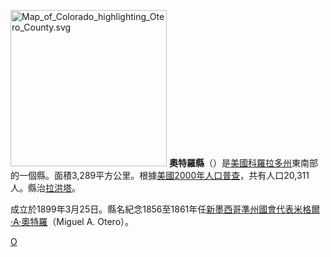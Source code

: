 {{noteTA
|T=zh-hans:奥特罗县 (科罗拉多州);zh-hk:奧特羅縣 (科羅拉多州);zh-tw:奧特羅郡 (科羅拉多州);
}}
{{Unreferenced |time=2007-10-10T11:26:05+00:00 }}

[[File:Map_of_Colorado_highlighting_Otero_County.svg|250px]]
{{Otheruses|奧特羅縣|subject=美國科羅拉多州的一個縣|other=同名的縣}}
'''奧特羅縣'''（{{lang-en|Otero County}}）是[[美國|美國]][[科羅拉多州|科羅拉多州]]東南部的一個縣。面積3,289平方公里。根據[[美國2000年人口普查|美國2000年人口普查]]，共有人口20,311人。縣治[[拉洪塔_(科羅拉多州)|拉洪塔]]。

成立於1899年3月25日。縣名紀念1856至1861年任[[新墨西哥準州|新墨西哥準州]][[國會代表|國會代表]][[米格爾·A·奧特羅|米格爾·A·奧特羅]]（Miguel A. Otero）。
{{奧特羅縣 (科羅拉多州)}}
{{Colorado}}
[[Category:科罗拉多州行政区划|O]]